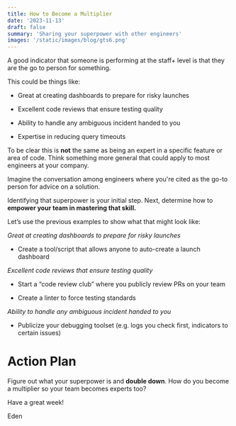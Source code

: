 ```yaml
---
title: How to Become a Multiplier
date: '2023-11-13'
draft: false
summary: 'Sharing your superpower with other engineers'
images: '/static/images/blog/gts6.png'
---
```


A good indicator that someone is performing at the staff+ level is that they are the go to person for something.

This could be things like:

- Great at creating dashboards to prepare for risky launches

- Excellent code reviews that ensure testing quality

- Ability to handle any ambiguous incident handed to you

- Expertise in reducing query timeouts

To be clear this is **not** the same as being an expert in a specific feature or area of code. Think something more general that could apply to most engineers at your company.

Imagine the conversation among engineers where you're cited as the go-to person for advice on a solution.

Identifying that superpower is your initial step. Next, determine how to **empower your team in mastering that skill.**

Let’s use the previous examples to show what that might look like:

_Great at creating dashboards to prepare for risky launches_

- Create a tool/script that allows anyone to auto-create a launch dashboard

_Excellent code reviews that ensure testing quality_

- Start a “code review club” where you publicly review PRs on your team

- Create a linter to force testing standards

_Ability to handle any ambiguous incident handed to you_

* Publicize your debugging toolset (e.g. logs you check first, indicators to certain issues)

# Action Plan

Figure out what your superpower is and **double down**. How do you become a multiplier so your team becomes experts too?

Have a great week!

Eden